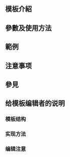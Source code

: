 <includeonly><!-- 在這裡加入模板的保護標識 --></includeonly><noinclude>{{Documentation subpage}}</noinclude>
<!-- 在本行下編輯模板說明 -->
== 模板介紹 ==

== 參數及使用方法 ==

== 範例 ==
{{Template:Ho Chi Minh Order}}
== 注意事项 ==

== 參見 ==

== 给模板编辑者的说明 ==
=== 模板结构 ===
=== 实现方法 ===
=== 编辑注意 ===

<includeonly>
<!-- 本行下加入模板的分類 -->

</includeonly>